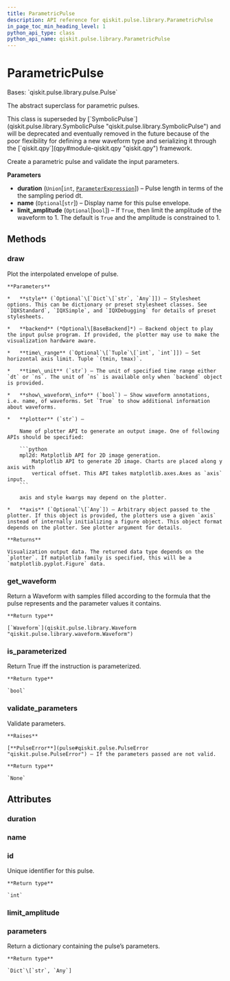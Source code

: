```yaml
---
title: ParametricPulse
description: API reference for qiskit.pulse.library.ParametricPulse
in_page_toc_min_heading_level: 1
python_api_type: class
python_api_name: qiskit.pulse.library.ParametricPulse
---
```


# ParametricPulse

<Class id="qiskit.pulse.library.ParametricPulse" isDedicatedPage={true} github="https://github.com/qiskit/qiskit/tree/stable/0.21/qiskit/pulse/library/parametric_pulses.py" signature="ParametricPulse(duration, name=None, limit_amplitude=None)">
  Bases: `qiskit.pulse.library.pulse.Pulse`

  The abstract superclass for parametric pulses.

  <Admonition title="Warning" type="caution">
    This class is superseded by [`SymbolicPulse`](qiskit.pulse.library.SymbolicPulse "qiskit.pulse.library.SymbolicPulse") and will be deprecated and eventually removed in the future because of the poor flexibility for defining a new waveform type and serializing it through the [`qiskit.qpy`](qpy#module-qiskit.qpy "qiskit.qpy") framework.
  </Admonition>

  Create a parametric pulse and validate the input parameters.

  **Parameters**

  *   **duration** (`Union`\[`int`, [`ParameterExpression`](qiskit.circuit.ParameterExpression "qiskit.circuit.parameterexpression.ParameterExpression")]) – Pulse length in terms of the the sampling period dt.
  *   **name** (`Optional`\[`str`]) – Display name for this pulse envelope.
  *   **limit\_amplitude** (`Optional`\[`bool`]) – If `True`, then limit the amplitude of the waveform to 1. The default is `True` and the amplitude is constrained to 1.

  ## Methods

  ### draw

  <Function id="qiskit.pulse.library.ParametricPulse.draw" name="draw" signature="ParametricPulse.draw(style=None, backend=None, time_range=None, time_unit='dt', show_waveform_info=True, plotter='mpl2d', axis=None)">
    Plot the interpolated envelope of pulse.

    **Parameters**

    *   **style** (`Optional`\[`Dict`\[`str`, `Any`]]) – Stylesheet options. This can be dictionary or preset stylesheet classes. See `IQXStandard`, `IQXSimple`, and `IQXDebugging` for details of preset stylesheets.

    *   **backend** (*Optional\[BaseBackend]*) – Backend object to play the input pulse program. If provided, the plotter may use to make the visualization hardware aware.

    *   **time\_range** (`Optional`\[`Tuple`\[`int`, `int`]]) – Set horizontal axis limit. Tuple `(tmin, tmax)`.

    *   **time\_unit** (`str`) – The unit of specified time range either `dt` or `ns`. The unit of `ns` is available only when `backend` object is provided.

    *   **show\_waveform\_info** (`bool`) – Show waveform annotations, i.e. name, of waveforms. Set `True` to show additional information about waveforms.

    *   **plotter** (`str`) –

        Name of plotter API to generate an output image. One of following APIs should be specified:

        ```python
        mpl2d: Matplotlib API for 2D image generation.
            Matplotlib API to generate 2D image. Charts are placed along y axis with
            vertical offset. This API takes matplotlib.axes.Axes as `axis` input.
        ```

        axis and style kwargs may depend on the plotter.

    *   **axis** (`Optional`\[`Any`]) – Arbitrary object passed to the plotter. If this object is provided, the plotters use a given `axis` instead of internally initializing a figure object. This object format depends on the plotter. See plotter argument for details.

    **Returns**

    Visualization output data. The returned data type depends on the `plotter`. If matplotlib family is specified, this will be a `matplotlib.pyplot.Figure` data.
  </Function>

  ### get\_waveform

  <Function id="qiskit.pulse.library.ParametricPulse.get_waveform" name="get_waveform" signature="abstract ParametricPulse.get_waveform()">
    Return a Waveform with samples filled according to the formula that the pulse represents and the parameter values it contains.

    **Return type**

    [`Waveform`](qiskit.pulse.library.Waveform "qiskit.pulse.library.waveform.Waveform")
  </Function>

  ### is\_parameterized

  <Function id="qiskit.pulse.library.ParametricPulse.is_parameterized" name="is_parameterized" signature="ParametricPulse.is_parameterized()">
    Return True iff the instruction is parameterized.

    **Return type**

    `bool`
  </Function>

  ### validate\_parameters

  <Function id="qiskit.pulse.library.ParametricPulse.validate_parameters" name="validate_parameters" signature="abstract ParametricPulse.validate_parameters()">
    Validate parameters.

    **Raises**

    [**PulseError**](pulse#qiskit.pulse.PulseError "qiskit.pulse.PulseError") – If the parameters passed are not valid.

    **Return type**

    `None`
  </Function>

  ## Attributes

  ### duration

  <Attribute id="qiskit.pulse.library.ParametricPulse.duration" name="duration" />

  ### name

  <Attribute id="qiskit.pulse.library.ParametricPulse.name" name="name" />

  ### id

  <Attribute id="qiskit.pulse.library.ParametricPulse.id" name="id">
    Unique identifier for this pulse.

    **Return type**

    `int`
  </Attribute>

  ### limit\_amplitude

  <Attribute id="qiskit.pulse.library.ParametricPulse.limit_amplitude" name="limit_amplitude" attributeValue="True" />

  ### parameters

  <Attribute id="qiskit.pulse.library.ParametricPulse.parameters" name="parameters">
    Return a dictionary containing the pulse’s parameters.

    **Return type**

    `Dict`\[`str`, `Any`]
  </Attribute>
</Class>

